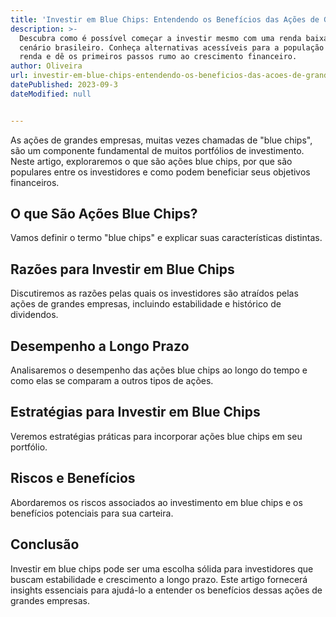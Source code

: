 ```yaml
---
title: 'Investir em Blue Chips: Entendendo os Benefícios das Ações de Grandes Empresas'
description: >-
  Descubra como é possível começar a investir mesmo com uma renda baixa no
  cenário brasileiro. Conheça alternativas acessíveis para a população de baixa
  renda e dê os primeiros passos rumo ao crescimento financeiro.
author: Oliveira
url: investir-em-blue-chips-entendendo-os-beneficios-das-acoes-de-grandes-empresas
datePublished: 2023-09-3
dateModified: null


---
```


As ações de grandes empresas, muitas vezes chamadas de "blue chips", são um componente fundamental de muitos portfólios de investimento. Neste artigo, exploraremos o que são ações blue chips, por que são populares entre os investidores e como podem beneficiar seus objetivos financeiros.

## **O que São Ações Blue Chips?**

Vamos definir o termo "blue chips" e explicar suas características distintas.

## **Razões para Investir em Blue Chips**

Discutiremos as razões pelas quais os investidores são atraídos pelas ações de grandes empresas, incluindo estabilidade e histórico de dividendos.

## **Desempenho a Longo Prazo**

Analisaremos o desempenho das ações blue chips ao longo do tempo e como elas se comparam a outros tipos de ações.

## **Estratégias para Investir em Blue Chips**

Veremos estratégias práticas para incorporar ações blue chips em seu portfólio.

## **Riscos e Benefícios**

Abordaremos os riscos associados ao investimento em blue chips e os benefícios potenciais para sua carteira.

## **Conclusão**

Investir em blue chips pode ser uma escolha sólida para investidores que buscam estabilidade e crescimento a longo prazo. Este artigo fornecerá insights essenciais para ajudá-lo a entender os benefícios dessas ações de grandes empresas.

